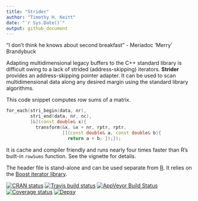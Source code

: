 ```yaml
---
title: "Strider"
author: "Timothy H. Keitt"
date: "`r Sys.Date()`"
output: github_document
---
```


"I don't think he knows about second breakfast" - Meriadoc 'Merry' Brandybuck

Adapting multidimensional legacy buffers to the C++ standard library is difficult owing to a lack of strided (address-skipping) iterators. **Strider** provides an address-skipping pointer adapter. It can be used to scan multidimensional data along any desired margin using the standard library algorithms.

This code snippet computes row sums of a matrix.

```cpp
for_each(stri_begin(data, nr),
         stri_end(data, nr, nc),
         [&](const double& x){
           transform(&x, &x + nr, rptr, rptr,
                     [](const double& a, const double& b){
                       return a + b; });});
```

It is cache and compiler friendly and runs nearly four times faster than R's built-in ```rowSums``` function. See the vignette for details.

The header file is stand-alone and can be used separate from [R](https://www.r-project.org). It relies on the [Boost iterator library](https://www.boost.org/doc/libs/release/libs/iterator/).

 [![CRAN status](http://www.r-pkg.org/badges/version/strider)](https://cran.r-project.org/package=strider) [![Travis build status](https://travis-ci.org/thk686/strider.svg?branch=master)](https://travis-ci.org/thk686/strider) [![AppVeyor Build Status](https://ci.appveyor.com/api/projects/status/github/thk686/strider?branch=master&svg=true)](https://ci.appveyor.com/project/thk686/strider) [![Coverage status](https://codecov.io/gh/thk686/strider/branch/master/graph/badge.svg)](https://codecov.io/github/thk686/strider?branch=master) [![Depsy](http://depsy.org/api/package/cran/strider/badge.svg)](http://depsy.org/package/r/strider)